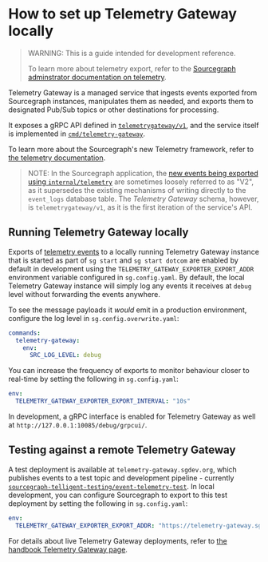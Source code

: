 # How to set up Telemetry Gateway locally

> WARNING: This is a guide intended for development reference.
>
> To learn more about telemetry export, refer to the [Sourcegraph adminstrator documentation on telemetry](/admin/telemetry/).

Telemetry Gateway is a managed service that ingests events exported from Sourcegraph instances, manipulates them as needed, and exports them to designated Pub/Sub topics or other destinations for processing.

It exposes a gRPC API defined in [`telemetrygateway/v1`](https://github.com/sourcegraph/sourcegraph/tree/main/internal/telemetrygateway/v1), and the service itself is implemented in [`cmd/telemetry-gateway`](https://github.com/sourcegraph/sourcegraph/tree/main/cmd/telemetry-gateway).

To learn more about the Sourcegraph's new Telemetry framework, refer to [the telemetry documentation](/dev/background-information/telemetry/).

> NOTE: In the Sourcegraph application, the [new events being exported using `internal/telemetry`](/dev/background-information/telemetry/) are sometimes loosely referred to as "V2", as it supersedes the existing mechanisms of writing directly to the `event_logs` database table.
> The *Telemetry Gateway* schema, however, is `telemetrygateway/v1`, as it is the first iteration of the service's API.

## Running Telemetry Gateway locally

Exports of [telemetry events](/dev/background-information/telemetry/) to a locally running Telemetry Gateway instance that is started as part of `sg start` and `sg start dotcom` are enabled by default in development using the `TELEMETRY_GATEWAY_EXPORTER_EXPORT_ADDR` environment variable configured in `sg.config.yaml`.
By default, the local Telemetry Gateway instance will simply log any events it receives at `debug` level without forwarding the events anywhere.

To see the message payloads it *would* emit in a production environment, configure the log level in `sg.config.overwrite.yaml`:

```yaml
commands:
  telemetry-gateway:
    env:
      SRC_LOG_LEVEL: debug
```

You can increase the frequency of exports to monitor behaviour closer to real-time by setting the following in `sg.config.yaml`:

```yaml
env:
  TELEMETRY_GATEWAY_EXPORTER_EXPORT_INTERVAL: "10s"
```

In development, a gRPC interface is enabled for Telemetry Gateway as well at `http://127.0.0.1:10085/debug/grpcui/`.

## Testing against a remote Telemetry Gateway

A test deployment is available at `telemetry-gateway.sgdev.org`, which publishes events to a test topic and development pipeline - currently [`sourcegraph-telligent-testing/event-telemetry-test`](https://console.cloud.google.com/cloudpubsub/topic/edit/event-telemetry-test?project=sourcegraph-telligent-testing).
In local development, you can configure Sourcegraph to export to this test deployment by setting the following in `sg.config.yaml`:

```yaml
env:
  TELEMETRY_GATEWAY_EXPORTER_EXPORT_ADDR: "https://telemetry-gateway.sgdev.org:443"
```

For details about live Telemetry Gateway deployments, refer to [the handbook Telemetry Gateway page](https://handbook.sourcegraph.com/departments/engineering/teams/core-services/managed-services/telemetry-gateway/).
